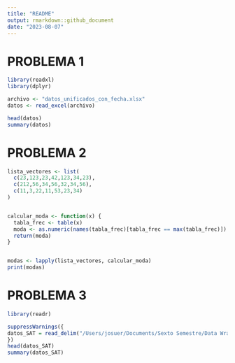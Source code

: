 ```yaml
---
title: "README"
output: rmarkdown::github_document
date: "2023-08-07"
---
```

# PROBLEMA 1 
```r
library(readxl)
library(dplyr)

archivo <- "datos_unificados_con_fecha.xlsx"
datos <- read_excel(archivo)

head(datos)
summary(datos)
```
# PROBLEMA 2
```r
lista_vectores <- list(
  c(23,123,23,42,123,34,23),
  c(212,56,34,56,32,34,56),
  c(11,3,22,11,53,23,34)
)


calcular_moda <- function(x) {
  tabla_frec <- table(x)
  moda <- as.numeric(names(tabla_frec)[tabla_frec == max(tabla_frec)])
  return(moda)
}


modas <- lapply(lista_vectores, calcular_moda)
print(modas)
```
# PROBLEMA 3
```r
library(readr)

suppressWarnings({
datos_SAT = read_delim("/Users/josuer/Documents/Sexto Semestre/Data Wrangling/INE_PARQUE_VEHICULAR_2019.txt", delim="|")
})
head(datos_SAT)
summary(datos_SAT)
```

